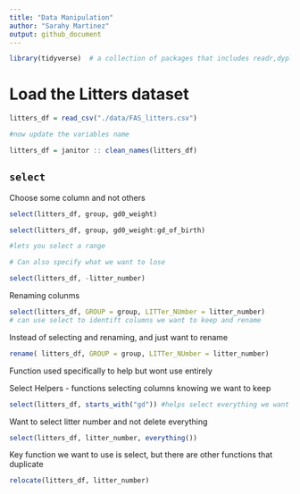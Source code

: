 ```yaml
---
title: "Data Manipulation"
author: "Sarahy Martinez"
output: github_document
---
```


```r
library(tidyverse)  # a collection of packages that includes readr,dyplr etc

```

# Load the Litters dataset 

```r
litters_df = read_csv("./data/FAS_litters.csv") 

#now update the variables name 

litters_df = janitor :: clean_names(litters_df)

```

## `select`
Choose some column and not others

```r

select(litters_df, group, gd0_weight)

```



```r
select(litters_df, group, gd0_weight:gd_of_birth)

#lets you select a range 

```


```r
# Can also specify what we want to lose 

select(litters_df, -litter_number)

```


Renaming colunms

```r
select(litters_df, GROUP = group, LITTer_NUmber = litter_number) 
# can use select to identift columns we want to keep and rename 

```

Instead of selecting and renaming, and just want to rename 

```r
rename( litters_df, GROUP = group, LITTer_NUmber = litter_number)
```


Function used specifically to help but wont use entirely 

Select Helpers 
- functions selecting columns knowing we want to keep

```r
select(litters_df, starts_with("gd")) #helps select everything we want to start with gd
```


Want to select litter number and not delete everything 

```r
select(litters_df, litter_number, everything())
```

Key function we want to use is select, but there are other functions that duplicate 

```r
relocate(litters_df, litter_number)
```










